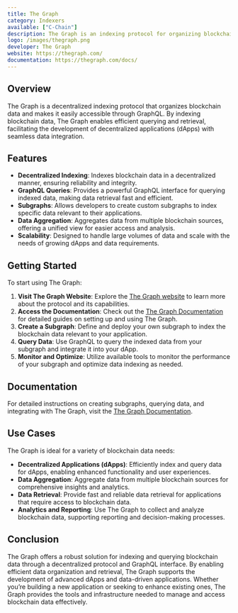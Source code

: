 ```yaml
---
title: The Graph
category: Indexers
available: ["C-Chain"]
description: The Graph is an indexing protocol for organizing blockchain data and making it easily accessible with GraphQL.
logo: /images/thegraph.png
developer: The Graph
website: https://thegraph.com/
documentation: https://thegraph.com/docs/
---
```


## Overview

The Graph is a decentralized indexing protocol that organizes blockchain data and makes it easily accessible through GraphQL. By indexing blockchain data, The Graph enables efficient querying and retrieval, facilitating the development of decentralized applications (dApps) with seamless data integration.

## Features

- **Decentralized Indexing**: Indexes blockchain data in a decentralized manner, ensuring reliability and integrity.
- **GraphQL Queries**: Provides a powerful GraphQL interface for querying indexed data, making data retrieval fast and efficient.
- **Subgraphs**: Allows developers to create custom subgraphs to index specific data relevant to their applications.
- **Data Aggregation**: Aggregates data from multiple blockchain sources, offering a unified view for easier access and analysis.
- **Scalability**: Designed to handle large volumes of data and scale with the needs of growing dApps and data requirements.

## Getting Started

To start using The Graph:

1. **Visit The Graph Website**: Explore the [The Graph website](https://thegraph.com/) to learn more about the protocol and its capabilities.
2. **Access the Documentation**: Check out the [The Graph Documentation](https://thegraph.com/docs/) for detailed guides on setting up and using The Graph.
3. **Create a Subgraph**: Define and deploy your own subgraph to index the blockchain data relevant to your application.
4. **Query Data**: Use GraphQL to query the indexed data from your subgraph and integrate it into your dApp.
5. **Monitor and Optimize**: Utilize available tools to monitor the performance of your subgraph and optimize data indexing as needed.

## Documentation

For detailed instructions on creating subgraphs, querying data, and integrating with The Graph, visit the [The Graph Documentation](https://thegraph.com/docs/).

## Use Cases

The Graph is ideal for a variety of blockchain data needs:

- **Decentralized Applications (dApps)**: Efficiently index and query data for dApps, enabling enhanced functionality and user experiences.
- **Data Aggregation**: Aggregate data from multiple blockchain sources for comprehensive insights and analytics.
- **Data Retrieval**: Provide fast and reliable data retrieval for applications that require access to blockchain data.
- **Analytics and Reporting**: Use The Graph to collect and analyze blockchain data, supporting reporting and decision-making processes.

## Conclusion

The Graph offers a robust solution for indexing and querying blockchain data through a decentralized protocol and GraphQL interface. By enabling efficient data organization and retrieval, The Graph supports the development of advanced dApps and data-driven applications. Whether you’re building a new application or seeking to enhance existing ones, The Graph provides the tools and infrastructure needed to manage and access blockchain data effectively.

